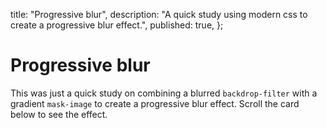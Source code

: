 
  title: "Progressive blur",
  description:
    "A quick study using modern css to create a progressive blur effect.",
  published: true,
};

# Progressive blur

This was just a quick study on combining a blurred `backdrop-filter` with a gradient `mask-image` to create a progressive blur effect.
Scroll the card below to see the effect.

<ProgressiveBlur />
